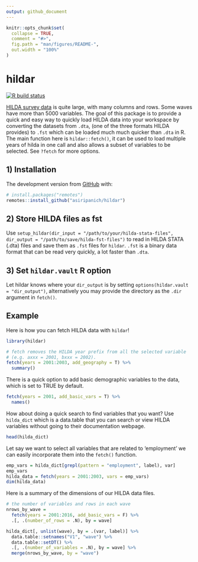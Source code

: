 ```yaml
---
output: github_document
---
```


<!-- README.md is generated from README.Rmd. Please edit that file -->

```r
knitr::opts_chunk$set(
  collapse = TRUE,
  comment = "#>",
  fig.path = "man/figures/README-",
  out.width = "100%"
)
```
# hildar

<!-- badges: start -->
[![R build status](https://github.com/asiripanich/hildar/workflows/R-CMD-check/badge.svg)](https://github.com/asiripanich/hildar/actions)
<!-- badges: end -->

[HILDA survey data](https://melbourneinstitute.unimelb.edu.au/hilda) is quite large, with many columns and rows. Some waves have more than 5000 variables. The goal of this package is to provide a quick and easy way to quickly load HILDA data into your workspace by converting the datasets from `.dta`, (one of the three formats HILDA provides) to `.fst` which can be loaded much much quicker than `.dta` in R. The main function here is `hildar::fetch()`, it can be used to load multiple years of hilda in one call and also allows a subset of variables to be selected. See `?fetch` for more options.

## 1) Installation

The development version from [GitHub](https://github.com/) with:

``` r
# install.packages("remotes")
remotes::install_github("asiripanich/hildar")
```

## 2) Store HILDA files as fst

Use `setup_hildar(dir_input = "/path/to/your/hilda-stata-files", dir_output = "/path/to/save/hilda-fst-files")` to read in HILDA STATA (.dta) files and save them as `.fst` files for `hildar`. `.fst` is a binary data format that can be read very quickly, a lot faster than `.dta`.

## 3) Set `hildar.vault` R option

Let hildar knows where your `dir_output` is by setting `options(hildar.vault = "dir_output")`, alternatively you may provide the directory as the `.dir` argument in `fetch()`.

## Example

Here is how you can fetch HILDA data with `hildar`!

```r
library(hildar)

# fetch removes the HILDA year prefix from all the selected variable
# (e.g. axxx = 2001, bxxx = 2002).
fetch(years = 2001:2003, add_geography = T) %>%
  summary()
```

There is a quick option to add basic demographic variables to the data, which is set to TRUE by default.

```r
fetch(years = 2001, add_basic_vars = T) %>% 
  names()
```

How about doing a quick search to find variables that you want? Use `hilda_dict` which is a data.table that you can search or view HILDA variables without going to their documentation webpage. 

```r
head(hilda_dict)
```

Let say we want to select all variables that are related to 'employment' we can easily incorporate them into the `fetch()` function.

```r
emp_vars = hilda_dict[grepl(pattern = "employment", label), var]
emp_vars
hilda_data = fetch(years = 2001:2003, vars = emp_vars)
dim(hilda_data)
```

Here is a summary of the dimensions of our HILDA data files.

```r
# the number of variables and rows in each wave
nrows_by_wave = 
  fetch(years = 2001:2016, add_basic_vars = F) %>%
  .[, .(number_of_rows = .N), by = wave]

hilda_dict[, unlist(wave), by = .(var, label)] %>% 
  data.table::setnames("V1", "wave") %>%
  data.table::setDT() %>%
  .[, .(number_of_variables = .N), by = wave] %>%
  merge(nrows_by_wave, by = "wave")
```
